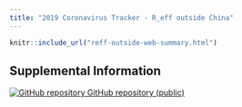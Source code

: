 ```yaml
---
title: "2019 Coronavirus Tracker - R_eff outside China"
---
```

<p id="disclaimer"></p>
<div class="reff-outside-page">

```r
knitr::include_url("reff-outside-web-summary.html")
```
</div>

## Supplemental Information

<div class="container-frames">
<!-- 
<p>
  <a href="" target="_blank"></a> (html)
</p>
-->
<!-- Preprint: [download]() -->

<p>
  <a href="https://github.com/CEIDatUGA/ncov-Reff-outside-China" target="_blank">
    <img src="images/GitHub-Mark-64px.png" id="github-icon" alt="GitHub repository"/>
    GitHub repository (public)
  </a>
</p>

</div>
